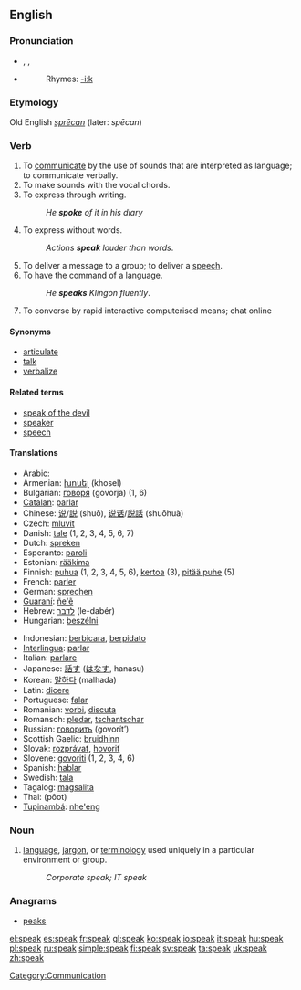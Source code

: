 ==English==

{{rank|free|return|call|354|speak|land|why|women}}

===Pronunciation===
*{{IPA|/spēk/}}, {{IPA|/spiːk/}}, {{SAMPA|/spi:k/}}
*{{audio|en-us-speak.ogg|Audio (US)}}
*:Rhymes: [[Rhymes:English:-iːk|-iːk]]

===Etymology===
Old English ''[[sprēcan]]'' (later: ''spēcan'')

===Verb===
{{en-verb|speaks|speaking|'''[[spoke]]''' ''or archaic'', '''[[spake]]'''|spoken}}

# To [[communicate]] by the use of sounds that are interpreted as language; to communicate verbally.
# To make sounds with the vocal chords.
# To express through writing.
#: ''He '''spoke''' of it in his diary''
# To express without words.
#: ''Actions '''speak''' louder than words''.
# To deliver a message to a group; to deliver a [[speech]].
# To have the command of a language.
#: ''He '''speaks''' Klingon fluently''.
# To converse by rapid interactive computerised means; chat online

====Synonyms====
*[[articulate]]
*[[talk]]
*[[verbalize]]

====Related terms====
*[[speak of the devil]]
*[[speaker]]
*[[speech]]

====Translations====
{{top}}
*Arabic: {{ARchar|[[تحدث]]}} {{Unicode|(taħáddaθa)}}
*Armenian: [[խոսել]] (khosel)
*Bulgarian: [[говоря]] (govorja) (1, 6)
*[[Catalan]]: [[parlar]]
*Chinese: [[说]]/[[説]] (shuō), [[说话]]/[[説話]] (shuōhuà)
*Czech: [[mluvit]]
*Danish: [[tale#Danish|tale]] (1, 2, 3, 4, 5, 6, 7)
*Dutch: [[spreken]]
*Esperanto: [[paroli]]
*Estonian: [[rääkima]]
*Finnish: [[puhua]] (1, 2, 3, 4, 5, 6), [[kertoa]] (3), [[pitää puhe]] (5)
*French: [[parler]]
*German: [[sprechen]]
*[[Guaraní]]: [[ñe'ẽ]]
*Hebrew: [[לדבר]] (le-dabér)
*Hungarian: [[beszélni]]
{{mid}}
*Indonesian: [[bicara|berbicara]], [[pidato|berpidato]]
*[[Interlingua]]: [[parlar]]
*Italian: [[parlare]]
*Japanese: [[話す]] ([[はなす]], hanasu)
*Korean: [[말하다]] (malhada)
*Latin: [[dicere]]
*Portuguese: [[falar]]
*Romanian: [[vorbi]],  [[discuta]]
*Romansch: [[pledar]],  [[tschantschar]]
*Russian: [[говорить]] (govorít’)
*Scottish Gaelic: [[bruidhinn]]
*Slovak: [[rozprávať]], [[hovoriť]]
*Slovene: [[govoriti]] (1, 2, 3, 4, 6)
*Spanish: [[hablar]]
*Swedish: [[tala]]
*Tagalog: [[magsalita]]
*Thai: {{THchar|[[พูด]]}} (pôot)
*[[Tupinambá]]: [[nhe'eng]]
{{bottom}}

===Noun===
{{en-noun|-}}

# [[language]], [[jargon]], or [[terminology]] used uniquely in a particular environment or group.
#: ''Corporate speak; IT speak''

===Anagrams===
*[[peaks]]

[[Category:Communication]]

[[el:speak]]
[[es:speak]]
[[fr:speak]]
[[gl:speak]]
[[ko:speak]]
[[io:speak]]
[[it:speak]]
[[hu:speak]]
[[pl:speak]]
[[ru:speak]]
[[simple:speak]]
[[fi:speak]]
[[sv:speak]]
[[ta:speak]]
[[uk:speak]]
[[zh:speak]]